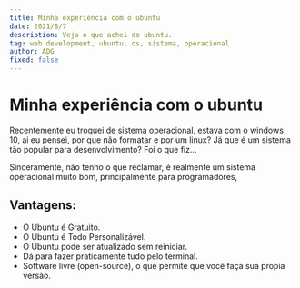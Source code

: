 ```yaml
---
title: Minha experiência com o ubuntu
date: 2021/8/7
description: Veja o que achei do ubuntu.
tag: web development, ubuntu, os, sistema, operacional
author: ADG
fixed: false
---
```

# Minha experiência com o ubuntu

Recentemente eu troquei de sistema operacional, estava com o windows 10, ai eu pensei, por que não formatar e por um linux? Já que é um sistema tão popular para desenvolvimento? Foi o que fiz...

Sinceramente, não tenho o que reclamar, é realmente um sistema operacional muito bom, principalmente para programadores, 

## Vantagens:

- O Ubuntu é Gratuito.
- O Ubuntu é Todo Personalizável.
- O Ubuntu pode ser atualizado sem reiniciar.
- Dá para fazer praticamente tudo pelo terminal.
- Software livre (open-source), o que permite que você faça sua propia versão.